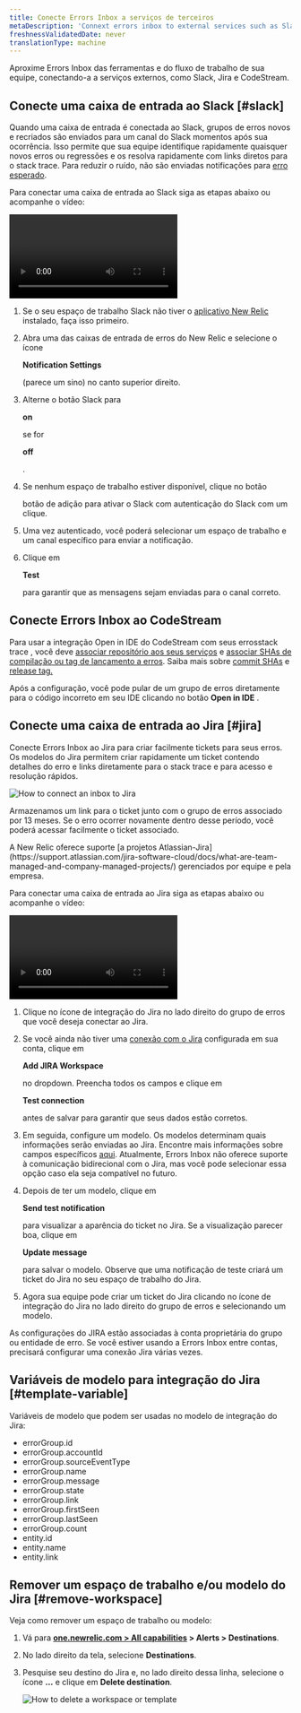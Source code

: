 ```yaml
---
title: Conecte Errors Inbox a serviços de terceiros
metaDescription: 'Connext errors inbox to external services such as Slack, Jira, and CodeStream'
freshnessValidatedDate: never
translationType: machine
---
```




Aproxime Errors Inbox das ferramentas e do fluxo de trabalho de sua equipe, conectando-a a serviços externos, como Slack, Jira e CodeStream.

## Conecte uma caixa de entrada ao Slack [#slack]

Quando uma caixa de entrada é conectada ao Slack, grupos de erros novos e recriados são enviados para um canal do Slack momentos após sua ocorrência. Isso permite que sua equipe identifique rapidamente quaisquer novos erros ou regressões e os resolva rapidamente com links diretos para o stack trace. Para reduzir o ruído, não são enviadas notificações para [erro esperado](/docs/errors-inbox/errors-inbox/#expected).

Para conectar uma caixa de entrada ao Slack siga as etapas abaixo ou acompanhe o vídeo:

<Video
  id="HEbX0dgeGGw"
  type="youtube"
/>

1. Se o seu espaço de trabalho Slack não tiver o [aplicativo New Relic](https://newrelic.slack.com/apps/AP92KQJS3-new-relic?tab=more_info) instalado, faça isso primeiro.

2. Abra uma das caixas de entrada de erros do New Relic e selecione o ícone

   <DNT>**Notification Settings**</DNT>

   (parece um sino) no canto superior direito.

3. Alterne o botão Slack para

   <DNT>**on**</DNT>

   se for

   <DNT>**off**</DNT>

   .

4. Se nenhum espaço de trabalho estiver disponível, clique no botão

   <Icon name="fe-plus"/>

   botão de adição para ativar o Slack com autenticação do Slack com um clique.

5. Uma vez autenticado, você poderá selecionar um espaço de trabalho e um canal específico para enviar a notificação.

6. Clique em

   <DNT>**Test**</DNT>

   para garantir que as mensagens sejam enviadas para o canal correto.

## Conecte Errors Inbox ao CodeStream

Para usar a integração Open in IDE do CodeStream com seus <InlinePopover type="apm"/>errosstack trace , você deve [associar repositório aos seus serviços](/docs/codestream/how-use-codestream/performance-monitoring#repo-association) e [associar SHAs de compilação ou tag de lançamento a erros](/docs/codestream/how-use-codestream/performance-monitoring#buildsha). Saiba mais sobre [commit SHAs](https://git-scm.com/book/en/v2/Git-Tools-Revision-Selection) e [release tag.](https://git-scm.com/book/en/v2/Git-Basics-Tagging)

Após a configuração, você pode pular de um grupo de erros diretamente para o código incorreto em seu IDE clicando no botão <DNT>**Open in IDE**</DNT> .

## Conecte uma caixa de entrada ao Jira [#jira]

Conecte Errors Inbox ao Jira para criar facilmente tickets para seus erros. Os modelos do Jira permitem criar rapidamente um ticket contendo detalhes do erro e links diretamente para o stack trace e <InlinePopover type="apm"/>para acesso e resolução rápidos.

<img
  title="How connect an inbox to Jira"
  alt="How to connect an inbox to Jira"
  src={errorsinboxJiraButtonOption}
/>

Armazenamos um link para o ticket junto com o grupo de erros associado por 13 meses. Se o erro ocorrer novamente dentro desse período, você poderá acessar facilmente o ticket associado.

<Callout variant="important">
  A New Relic oferece suporte [a projetos Atlassian-Jira](https://support.atlassian.com/jira-software-cloud/docs/what-are-team-managed-and-company-managed-projects/) gerenciados por equipe e pela empresa.
</Callout>

Para conectar uma caixa de entrada ao Jira siga as etapas abaixo ou acompanhe o vídeo:

<Video
  id="v2frs2Pyjfw"
  type="youtube"
/>

1. Clique no ícone de integração do Jira no lado direito do grupo de erros que você deseja conectar ao Jira.

2. Se você ainda não tiver uma [conexão com o Jira](/docs/alerts-applied-intelligence/notifications/notification-integrations/#set-up-jira) configurada em sua conta, clique em

   <DNT>**Add JIRA Workspace**</DNT>

   no dropdown. Preencha todos os campos e clique em

   <DNT>**Test connection**</DNT>

   antes de salvar para garantir que seus dados estão corretos.

3. Em seguida, configure um modelo. Os modelos determinam quais informações serão enviadas ao Jira. Encontre mais informações sobre campos específicos [aqui](/docs/alerts-applied-intelligence/notifications/notification-integrations/#configure-jira-message-template). Atualmente, Errors Inbox não oferece suporte à comunicação bidirecional com o Jira, mas você pode selecionar essa opção caso ela seja compatível no futuro.

4. Depois de ter um modelo, clique em

   <DNT>**Send test notification**</DNT>

   para visualizar a aparência do ticket no Jira. Se a visualização parecer boa, clique em

   <DNT>**Update message**</DNT>

   para salvar o modelo. Observe que uma notificação de teste criará um ticket do Jira no seu espaço de trabalho do Jira.

5. Agora sua equipe pode criar um ticket do Jira clicando no ícone de integração do Jira no lado direito do grupo de erros e selecionando um modelo.

As configurações do JIRA estão associadas à conta proprietária do grupo ou entidade de erro. Se você estiver usando a Errors Inbox entre contas, precisará configurar uma conexão Jira várias vezes.

## Variáveis de modelo para integração do Jira [#template-variable]

Variáveis de modelo que podem ser usadas no modelo de integração do Jira:

* errorGroup.id
* errorGroup.accountId
* errorGroup.sourceEventType
* errorGroup.name
* errorGroup.message
* errorGroup.state
* errorGroup.link
* errorGroup.firstSeen
* errorGroup.lastSeen
* errorGroup.count
* entity.id
* entity.name
* entity.link

## Remover um espaço de trabalho e/ou modelo do Jira [#remove-workspace]

Veja como remover um espaço de trabalho ou modelo:

1. Vá para <DNT>**[one.newrelic.com > All capabilities](https://one.newrelic.com/all-capabilities) > Alerts > Destinations**</DNT>.

2. No lado direito da tela, selecione <DNT>**Destinations**</DNT>.

3. Pesquise seu destino do Jira e, no lado direito dessa linha, selecione o ícone <DNT>**...**</DNT> e clique em <DNT>**Delete destination**</DNT>.

   <img
     title="How to delete a workspace or template"
     alt="How to delete a workspace or template"
     src={errorsinboxDeleteSource}
   />